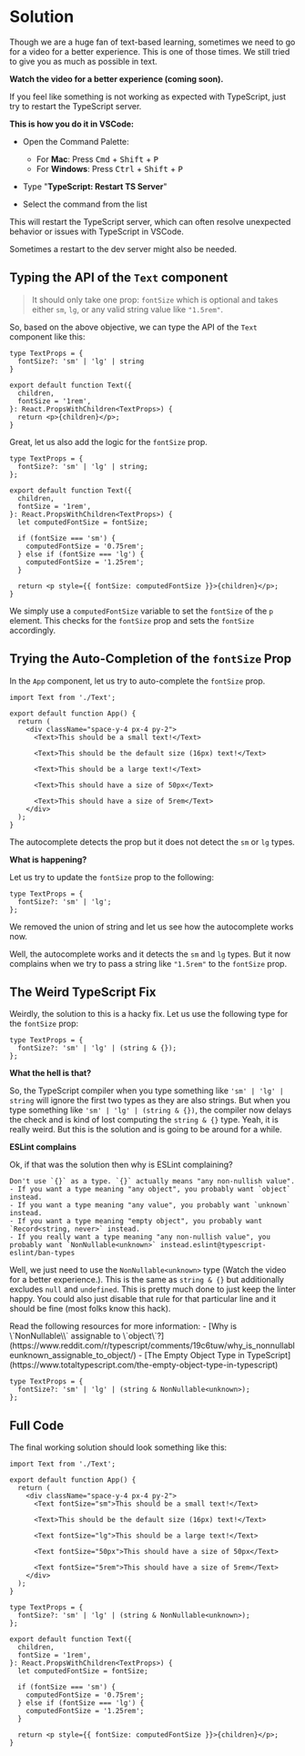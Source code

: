 
# Solution

<Callout>
Though we are a huge fan of text-based learning, sometimes we need to go for a video for a better experience. This is one of those times. We still tried to give you as much as possible in text.

**Watch the video for a better experience (coming soon).** 
</Callout>

<Callout type='warning'>
If you feel like something is not working as expected with TypeScript, just try to restart the TypeScript server. 

**This is how you do it in VSCode:**

- Open the Command Palette:
  - For **Mac**: Press <kbd>Cmd</kbd> + <kbd>Shift</kbd> + <kbd>P</kbd>
  - For **Windows**: Press <kbd>Ctrl</kbd> + <kbd>Shift</kbd> + <kbd>P</kbd>

- Type "**TypeScript: Restart TS Server**"
- Select the command from the list

This will restart the TypeScript server, which can often resolve unexpected behavior or issues with TypeScript in VSCode. 

Sometimes a restart to the dev server might also be needed.
</Callout>

## Typing the API of the `Text` component

> It should only take one prop: `fontSize` which is optional and takes either `sm`, `lg`, or any valid string value like `"1.5rem"`.

So, based on the above objective, we can type the API of the `Text` component like this:

```tsx title='Text.tsx' showLineNumbers {1-3,5-8}
type TextProps = {
  fontSize?: 'sm' | 'lg' | string
}

export default function Text({
  children,
  fontSize = '1rem',
}: React.PropsWithChildren<TextProps>) {
  return <p>{children}</p>;
}
```

Great, let us also add the logic for the `fontSize` prop.

```tsx title='Text.tsx' showLineNumbers {9-17}
type TextProps = {
  fontSize?: 'sm' | 'lg' | string;
};

export default function Text({
  children,
  fontSize = '1rem',
}: React.PropsWithChildren<TextProps>) {
  let computedFontSize = fontSize;

  if (fontSize === 'sm') {
    computedFontSize = '0.75rem';
  } else if (fontSize === 'lg') {
    computedFontSize = '1.25rem';
  }

  return <p style={{ fontSize: computedFontSize }}>{children}</p>;
}
```

We simply use a `computedFontSize` variable to set the `fontSize` of the `p` element. This checks for the `fontSize` prop and sets the `fontSize` accordingly.

## Trying the Auto-Completion of the `fontSize` Prop

In the `App` component, let us try to auto-complete the `fontSize` prop.

```tsx title='App.tsx' showLineNumbers
import Text from './Text';

export default function App() {
  return (
    <div className="space-y-4 px-4 py-2">
      <Text>This should be a small text!</Text>

      <Text>This should be the default size (16px) text!</Text>

      <Text>This should be a large text!</Text>

      <Text>This should have a size of 50px</Text>

      <Text>This should have a size of 5rem</Text>
    </div>
  );
}
```

The autocomplete detects the prop but it does not detect the `sm` or `lg` types.

**What is happening?**

Let us try to update the `fontSize` prop to the following:

```tsx title='Text.tsx' {2}
type TextProps = {
  fontSize?: 'sm' | 'lg';
};
```

We removed the union of string and let us see how the autocomplete works now.

Well, the autocomplete works and it detects the `sm` and `lg` types. But it now complains when we try to pass a string like `"1.5rem"` to the `fontSize` prop.

## The Weird TypeScript Fix

Weirdly, the solution to this is a hacky fix. Let us use the following type for the `fontSize` prop:

```tsx title='Text.tsx' {2}
type TextProps = {
  fontSize?: 'sm' | 'lg' | (string & {});
};
```

**What the hell is that?**

So, the TypeScript compiler when you type something like `'sm' | 'lg' | string` will ignore the first two types as they are also strings. But when you type something like `'sm' | 'lg' | (string & {})`, the compiler now delays the check and is kind of lost computing the `string & {}` type. Yeah, it is really weird. But this is the solution and is going to be around for a while.

**ESLint complains**

Ok, if that was the solution then why is ESLint complaining?

```text
Don't use `{}` as a type. `{}` actually means "any non-nullish value".
- If you want a type meaning "any object", you probably want `object` instead.
- If you want a type meaning "any value", you probably want `unknown` instead.
- If you want a type meaning "empty object", you probably want `Record<string, never>` instead.
- If you really want a type meaning "any non-nullish value", you probably want `NonNullable<unknown>` instead.eslint@typescript-eslint/ban-types
```

Well, we just need to use the `NonNullable<unknown>` type (Watch the video for a better experience.). This is the same as `string & {}` but additionally excludes `null` and `undefined`. This is pretty much done to just keep the linter happy. You could also just disable that rule for that particular line and it should be fine (most folks know this hack).

<Callout>
Read the following resources for more information:
- [Why is \`NonNullable\<unknown\>\` assignable to \`object\`?](https://www.reddit.com/r/typescript/comments/19c6tuw/why_is_nonnullableunknown_assignable_to_object/)
- [The Empty Object Type in TypeScript](https://www.totaltypescript.com/the-empty-object-type-in-typescript)
</Callout>

```tsx title='Text.tsx' {2}
type TextProps = {
  fontSize?: 'sm' | 'lg' | (string & NonNullable<unknown>);
};
```

## Full Code

The final working solution should look something like this:

```tsx title='App.tsx' showLineNumbers
import Text from './Text';

export default function App() {
  return (
    <div className="space-y-4 px-4 py-2">
      <Text fontSize="sm">This should be a small text!</Text>

      <Text>This should be the default size (16px) text!</Text>

      <Text fontSize="lg">This should be a large text!</Text>

      <Text fontSize="50px">This should have a size of 50px</Text>

      <Text fontSize="5rem">This should have a size of 5rem</Text>
    </div>
  );
}
```

```tsx title='Text.tsx' showLineNumbers
type TextProps = {
  fontSize?: 'sm' | 'lg' | (string & NonNullable<unknown>);
};

export default function Text({
  children,
  fontSize = '1rem',
}: React.PropsWithChildren<TextProps>) {
  let computedFontSize = fontSize;

  if (fontSize === 'sm') {
    computedFontSize = '0.75rem';
  } else if (fontSize === 'lg') {
    computedFontSize = '1.25rem';
  }

  return <p style={{ fontSize: computedFontSize }}>{children}</p>;
}
```